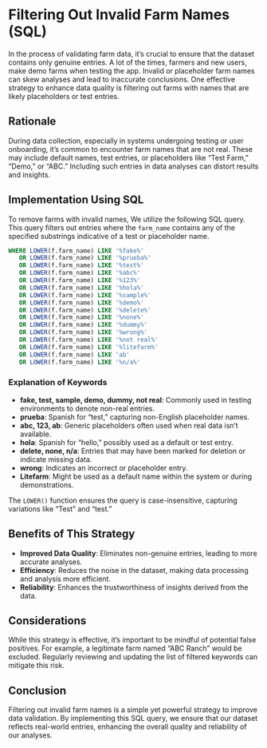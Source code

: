 # Filtering Out Invalid Farm Names (SQL)

In the process of validating farm data, it's crucial to ensure that the dataset contains only genuine entries. A lot of the times, farmers and new users, make demo farms when testing the app. Invalid or placeholder farm names can skew analyses and lead to inaccurate conclusions. One effective strategy to enhance data quality is filtering out farms with names that are likely placeholders or test entries.

## Rationale

During data collection, especially in systems undergoing testing or user onboarding, it's common to encounter farm names that are not real. These may include default names, test entries, or placeholders like "Test Farm," "Demo," or "ABC." Including such entries in data analyses can distort results and insights.

## Implementation Using SQL

To remove farms with invalid names, We utilize the following SQL query. This query filters out entries where the `farm_name` contains any of the specified substrings indicative of a test or placeholder name.

``` sql
WHERE LOWER(f.farm_name) LIKE '%fake%'
   OR LOWER(f.farm_name) LIKE '%prueba%'
   OR LOWER(f.farm_name) LIKE '%test%'
   OR LOWER(f.farm_name) LIKE '%abc%'
   OR LOWER(f.farm_name) LIKE '%123%'
   OR LOWER(f.farm_name) LIKE '%hola%'
   OR LOWER(f.farm_name) LIKE '%sample%'
   OR LOWER(f.farm_name) LIKE '%demo%'
   OR LOWER(f.farm_name) LIKE '%delete%'
   OR LOWER(f.farm_name) LIKE '%none%'
   OR LOWER(f.farm_name) LIKE '%dummy%'
   OR LOWER(f.farm_name) LIKE '%wrong%'
   OR LOWER(f.farm_name) LIKE '%not real%'
   OR LOWER(f.farm_name) LIKE '%litefarm%'
   OR LOWER(f.farm_name) LIKE 'ab'
   OR LOWER(f.farm_name) LIKE '%n/a%'
```

### Explanation of Keywords

-   **fake, test, sample, demo, dummy, not real**: Commonly used in testing environments to denote non-real entries.
-   **prueba**: Spanish for "test," capturing non-English placeholder names.
-   **abc, 123, ab**: Generic placeholders often used when real data isn't available.
-   **hola**: Spanish for "hello," possibly used as a default or test entry.
-   **delete, none, n/a**: Entries that may have been marked for deletion or indicate missing data.
-   **wrong**: Indicates an incorrect or placeholder entry.
-   **Litefarm**: Might be used as a default name within the system or during demonstrations.

The `LOWER()` function ensures the query is case-insensitive, capturing variations like "Test" and "test."

## Benefits of This Strategy

-   **Improved Data Quality**: Eliminates non-genuine entries, leading to more accurate analyses.
-   **Efficiency**: Reduces the noise in the dataset, making data processing and analysis more efficient.
-   **Reliability**: Enhances the trustworthiness of insights derived from the data.

## Considerations

While this strategy is effective, it's important to be mindful of potential false positives. For example, a legitimate farm named "ABC Ranch" would be excluded. Regularly reviewing and updating the list of filtered keywords can mitigate this risk.

## Conclusion

Filtering out invalid farm names is a simple yet powerful strategy to improve data validation. By implementing this SQL query, we ensure that our dataset reflects real-world entries, enhancing the overall quality and reliability of our analyses.